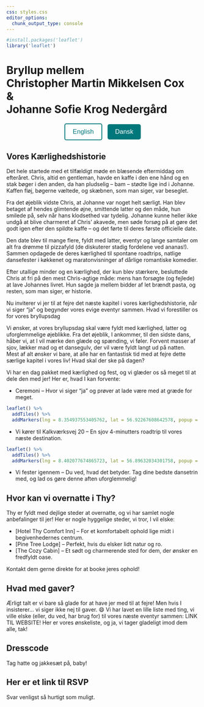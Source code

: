 ```yaml
---
css: styles.css
editor_options: 
  chunk_output_type: console
---
```


```r
#install.packages('leaflet')
library('leaflet')
```

<div class="title-block-banner">
  <h1>Bryllup mellem <br> <b>Christopher Martin Mikkelsen Cox</b> <br> & <br> <b>Johanne Sofie Krog Nedergård</b></h1>
</div>

<div style="text-align: center; margin-top: 20px;">
  <button onclick="window.location.href='index.html'" style="background-color: white; color: #00777B; padding: 10px 20px; border: 2px solid #00777B; border-radius: 5px; font-size: 1.2em; margin-right: 10px;">
    English
  </button>
  <button onclick="window.location.href='index_da.html'" style="background-color: #00777B; color: white; padding: 10px 20px; border: none; border-radius: 5px; font-size: 1.2em;">
    Dansk
  </button>
</div>

<div class="parallax-container"><div class="parallax-image-container"></div></div>

## Vores Kærlighedshistorie 
Det hele startede med et tilfældigt møde en blæsende eftermiddag om efteråret. Chris, altid en gentleman, havde en kaffe i den ene hånd og en stak bøger i den anden, da han pludselig – bam – stødte lige ind i Johanne. Kaffen fløj, bøgerne væltede, og skæbnen, som man siger, var beseglet.

Fra det øjeblik vidste Chris, at Johanne var noget helt særligt. Han blev betaget af hendes glimtende øjne, smittende latter og den måde, hun smilede på, selv når hans klodsethed var tydelig. Johanne kunne heller ikke undgå at blive charmeret af Chris' akavede, men søde forsøg på at gøre det godt igen efter den spildte kaffe – og det førte til deres første officielle date.

Den date blev til mange flere, fyldt med latter, eventyr og lange samtaler om alt fra drømme til pizzafyld (de diskuterer stadig fordelene ved ananas!). Sammen opdagede de deres kærlighed til spontane roadtrips, natlige dansefester i køkkenet og maratonvisninger af dårlige romantiske komedier.

Efter utallige minder og en kærlighed, der kun blev stærkere, besluttede Chris at fri på den mest Chris-agtige måde: mens han forsøgte (og fejlede) at lave Johannes livret. Hun sagde ja mellem bidder af let brændt pasta, og resten, som man siger, er historie.

Nu inviterer vi jer til at fejre det næste kapitel i vores kærlighedshistorie, når vi siger "ja" og begynder vores evige eventyr sammen.
Hvad vi forestiller os for vores bryllupsdag

Vi ønsker, at vores bryllupsdag skal være fyldt med kærlighed, latter og uforglemmelige øjeblikke. Fra det øjeblik, I ankommer, til den sidste dans, håber vi, at I vil mærke den glæde og spænding, vi føler. Forvent masser af sjov, lækker mad og et dansegulv, der vil være fyldt langt ud på natten. Mest af alt ønsker vi bare, at alle har en fantastisk tid med at fejre dette særlige kapitel i vores liv!
Hvad skal der ske på dagen?

Vi har en dag pakket med kærlighed og fest, og vi glæder os så meget til at dele den med jer! Her er, hvad I kan forvente:

* Ceremoni – Hvor vi siger "ja" og prøver at lade være med at græde for meget.
```r
leaflet() %>%
  addTiles() %>%
  addMarkers(lng = 8.354937553405762, lat = 56.92267608642578, popup = "Stenbjerg Kirke")
```


* Vi kører til Kalkværksvej 20 – En sjov 4-minutters roadtrip til vores næste destination.
```r
leaflet() %>%
  addTiles() %>%
  addMarkers(lng = 8.402077674865723, lat = 56.89632034301758, popup = "Lærkely (Johannes mors hjem)")
```

* Vi fester igennem – Du ved, hvad det betyder. Tag dine bedste dansetrin med, og lad os gøre denne aften uforglemmelig!

## Hvor kan vi overnatte i Thy?

Thy er fyldt med dejlige steder at overnatte, og vi har samlet nogle anbefalinger til jer! Her er nogle hyggelige steder, vi tror, I vil elske:

* [Hotel Thy Comfort Inn] – For et komfortabelt ophold lige midt i begivenhedernes centrum.
* [Pine Tree Lodge] – Perfekt, hvis du elsker lidt natur og ro.
* [The Cozy Cabin] – Et sødt og charmerende sted for dem, der ønsker en fredfyldt oase.

Kontakt dem gerne direkte for at booke jeres ophold!

## Hvad med gaver?

Ærligt talt er vi bare så glade for at have jer med til at fejre! Men hvis I insisterer… vi siger ikke nej til gaver. 😄 Vi har lavet en lille liste med ting, vi ville elske (eller, du ved, har brug for) til vores næste eventyr sammen: LINK TIL WEBSITE! Her er vores ønskeliste, og ja, vi tager gladeligt imod dem alle, tak!

## Dresscode

Tag hatte og jakkesæt på, baby!

## Her er et link til RSVP

Svar venligst så hurtigt som muligt.
